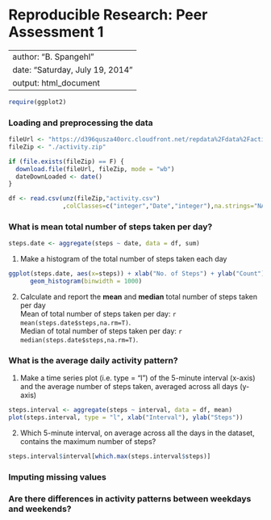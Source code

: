 # Reproducible Research: Peer Assessment 1

---
author: "B. Spangehl"
date: "Saturday, July 19, 2014"
output: html_document
---

```r
require(ggplot2)
```


### Loading and preprocessing the data
```r
fileUrl <- "https://d396qusza40orc.cloudfront.net/repdata%2Fdata%2Factivity.zip"
fileZip <- "./activity.zip"

if (file.exists(fileZip) == F) {
  download.file(fileUrl, fileZip, mode = "wb")
  dateDownLoaded <- date()
}

df <- read.csv(unz(fileZip,"activity.csv")                
               ,colClasses=c("integer","Date","integer"),na.strings="NA")
```


### What is mean total number of steps taken per day?
```r
steps.date <- aggregate(steps ~ date, data = df, sum)
```

1. Make a histogram of the total number of steps taken each day
```r
ggplot(steps.date, aes(x=steps)) + xlab("No. of Steps") + ylab("Count") + 
      geom_histogram(binwidth = 1000)
```

2. Calculate and report the **mean** and **median** total number of steps taken per day  
Mean of total number of steps taken per day: `r mean(steps.date$steps,na.rm=T)`.  
Median of total number of steps taken per day: `r median(steps.date$steps,na.rm=T)`.


### What is the average daily activity pattern?
1. Make a time series plot (i.e. type = "l") of the 5-minute interval (x-axis) and the average number of steps taken, averaged across all days (y-axis)

```r
steps.interval <- aggregate(steps ~ interval, data = df, mean)
plot(steps.interval, type = "l", xlab("Interval"), ylab("Steps"))
```

2. Which 5-minute interval, on average across all the days in the dataset, contains the maximum number of steps?
```r
steps.interval$interval[which.max(steps.interval$steps)]
```

### Imputing missing values



### Are there differences in activity patterns between weekdays and weekends?
